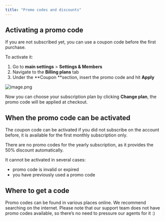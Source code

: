 ```yaml
---
title: "Promo codes and discounts"
---
```


## Activating a promo code

If you are not subscribed yet, you can use a coupon code before the first purchase.

To activate it:

1. Go to **main settings** \> **Settings & Members**
2. Navigate to the **Billing plans** tab
3. Under the **Coupon **section, insert the promo code and hit **Apply**

![image.png](/images/image.png)

Now you can choose your subscription plan by clicking **Change plan**, the promo code will be applied at checkout.

## When the promo code can be activated

The coupon code can be activated if you did not subscribe on the account before, it is available for the first monthly subscription only. 

There are no promo codes for the yearly subscription, as it provides the 50% discount automatically.

It cannot be activated in several cases:

- promo code is invalid or expired
- you have previously used a promo code

## Where to get a code

Promo codes can be found in various places online. We recommend searching on the internet. Please note that our support team does not have promo codes available, so there’s no need to pressure our agents for it :)